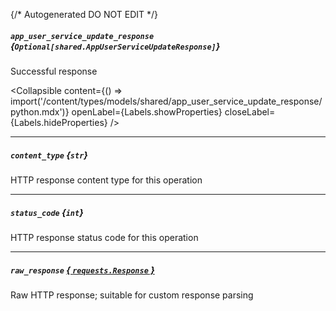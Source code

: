 {/* Autogenerated DO NOT EDIT  */}

##### `app_user_service_update_response` *{`Optional[shared.AppUserServiceUpdateResponse]`}*
Successful response

<Collapsible content={() => import('/content/types/models/shared/app_user_service_update_response/python.mdx')} openLabel={Labels.showProperties} closeLabel={Labels.hideProperties} />


---
##### `content_type` *{`str`}*
HTTP response content type for this operation

---
##### `status_code` *{`int`}*
HTTP response status code for this operation

---
##### `raw_response` [*{ `requests.Response` }*](https://requests.readthedocs.io/en/latest/api/#requests.Response)
Raw HTTP response; suitable for custom response parsing


